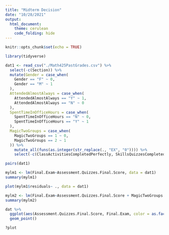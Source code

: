 ```yaml
---
title: "Midterm Decision"
date: "10/28/2021"
output: 
  html_document:
    theme: cerulean
    code_folding: hide
---
```


```r
knitr::opts_chunk$set(echo = TRUE)
```

```r
library(tidyverse)

dat1 <- read_csv("./Math425PastGrades.csv") %>% 
  select(-c(Section)) %>% 
  mutate(Gender = case_when(
    Gender == "F" ~ 0,
    Gender == "M" ~ 1
  ),
  AttendedAlmostAlways = case_when(
    AttendedAlmostAlways == "Y" ~ 1,
    AttendedAlmostAlways == "N" ~ 0
  ),
  SpentTimeInOfficeHours = case_when(
    SpentTimeInOfficeHours == "N" ~ 0,
    SpentTimeInOfficeHours == "Y" ~ 1
  ),
  MagicTwoGroups = case_when(
    MagicTwoGroups == 1 ~ 0,
    MagicTwoGroups == 2 ~ 1
  )) %>% 
    mutate_all(funs(as.integer(str_replace(., "EX", "0")))) %>%  
    select(-c(ClassActivitiesCompletedPerfectly, SkillsQuizzesCompletedPerfectly))
```

```r
pairs(dat1)
```


```r
mylm1 <- lm(Final.Exam~Assessment.Quizzes.Final.Score, data = dat1)
summary(mylm1)

plot(mylm1$residuals~ ., data = dat1)

mylm2 <- lm(Final.Exam~Assessment.Quizzes.Final.Score + MagicTwoGroups + Assessment.Quizzes.Final.Score:MagicTwoGroups, data = dat)
summary(mylm2)

dat %>% 
  ggplot(aes(Assessment.Quizzes.Final.Score, Final.Exam, color = as.factor(MagicTwoGroups)))+
  geom_point()

?plot
```

